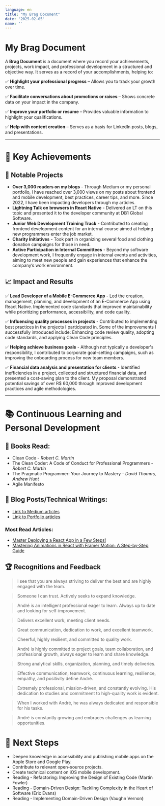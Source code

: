 ```yaml
---
language: en
title: "My Brag Document"
date: '2025-02-05'
name: ''
---
```


# My Brag Document

A **Brag Document** is a document where you record your achievements, projects, work impact, and professional development in a structured and objective way. It serves as a record of your accomplishments, helping to:

✅ **Highlight your professional progress** – Allows you to track your growth over time.

✅ **Facilitate conversations about promotions or raises** – Shows concrete data on your impact in the company.

✅ **Improve your portfolio or resume** – Provides valuable information to highlight your qualifications.

✅ **Help with content creation** – Serves as a basis for LinkedIn posts, blogs, and presentations.

---

# 🚀 Key Achievements
## 🔹 Notable Projects
- **Over 3,000 readers on my blogs** - Through Medium or my personal portfolio, I have reached over 3,000 views on my posts about frontend and mobile development, best practices, career tips, and more. Since 2022, I have been impacting developers through my articles.
- **Lightning Talk on browsers in React Native** - Delivered an LT on this topic and presented it to the developer community at DB1 Global Software.
- **Junior Web Development Training Track** - Contributed to creating frontend development content for an internal course aimed at helping new programmers enter the job market.
- **Charity Initiatives** - Took part in organizing several food and clothing donation campaigns for those in need.
- **Active Participation in Internal Committees** - Beyond my software development work, I frequently engage in internal events and activities, aiming to meet new people and gain experiences that enhance the company’s work environment.

## 📈 Impact and Results
✅ **Lead Developer of a Mobile E-Commerce App** - Led the creation, management, planning, and development of an E-Commerce App using React Native. Implemented code standards that improved maintainability while prioritizing performance, accessibility, and code quality.

✅ **Influencing quality processes in projects** - Contributed to implementing best practices in the projects I participated in. Some of the improvements I successfully introduced include: Enhancing code review quality, adopting code standards, and applying Clean Code principles.

✅ **Helping achieve business goals** - Although not typically a developer's responsibility, I contributed to corporate goal-setting campaigns, such as improving the onboarding process for new team members.

✅ **Financial data analysis and presentation for clients** - Identified inefficiencies in a project, collected and structured financial data, and presented a cost-saving plan to the client. My proposal demonstrated potential savings of over R$ 60,000 through improved development practices and agile methodologies.

---

# 📚 Continuous Learning and Personal Development
## 📖 Books Read:
- Clean Code - *Robert C. Martin*
- The Clean Coder: A Code of Conduct for Professional Programmers - *Robert C. Martin*
- The Pragmatic Programmer: Your Journey to Mastery - *David Thomas, Andrew Hunt*
- Agile Manifesto

## 📝 Blog Posts/Technical Writings:
- <a href="https://medium.com/@andreluizhillerv" target="_blank">Link to Medium articles</a>
- <a href="https://andreluizv.dev.br/blog/latest" target="_blank">Link to Portfolio articles</a>

### Most Read Articles:
- [Master Deploying a React App in a Few Steps!](https://andreluizv.dev.br/blog/react-app-deploy)
- [Mastering Animations in React with Framer Motion: A Step-by-Step Guide](https://andreluizv.dev.br/blog/animations-in-react-with-framer-motion)

## 🏆 Recognitions and Feedback
> I see that you are always striving to deliver the best and are highly engaged with the team.

> Someone I can trust. Actively seeks to expand knowledge.

> André is an intelligent professional eager to learn. Always up to date and looking for self-improvement.

> Delivers excellent work, meeting client needs.

> Great communication, dedication to work, and excellent teamwork.

> Cheerful, highly resilient, and committed to quality work.

> André is highly committed to project goals, team collaboration, and professional growth, always eager to learn and share knowledge.

> Strong analytical skills, organization, planning, and timely deliveries.

> Effective communication, teamwork, continuous learning, resilience, empathy, and positivity define André.

> Extremely professional, mission-driven, and constantly evolving. His dedication to studies and commitment to high-quality work is evident.

> When I worked with André, he was always dedicated and responsible for his tasks.

> André is constantly growing and embraces challenges as learning opportunities.

# 🎯 Next Steps
- Deepen knowledge in accessibility and publishing mobile apps on the Apple Store and Google Play.
- Contribute to relevant open-source projects.
- Create technical content on iOS mobile development.
- Reading - Refactoring: Improving the Design of Existing Code (Martin Fowler)
- Reading - Domain-Driven Design: Tackling Complexity in the Heart of Software (Eric Evans)
- Reading - Implementing Domain-Driven Design (Vaughn Vernon)
